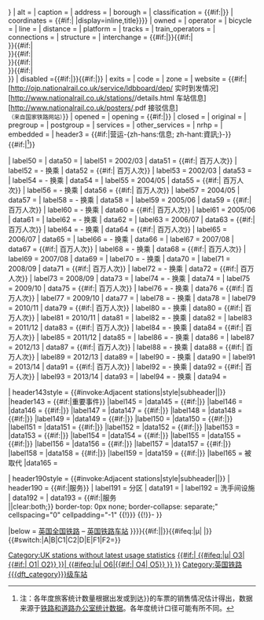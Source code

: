 <noinclude>{{Wraps infobox|Infobox station|已停用}}</noinclude>{{Infobox station
| name                = {{{name|<includeonly>{{PAGENAMEBASE}}</includeonly>}}}
| symbol_right         = {{rail-interchange|gb|{{{symbol|}}}}} {{rail-interchange|gb|{{{symbol2|}}}}}
| native_name         = 
| native_name_lang    = 
| symbol_location     = 
| symbol              = 
| other_name          = {{{other_name|}}}
| type                = 
| image_upright        ={{{image_upright|1}}}
| image               = {{{image_name|{{{image|}}}}}}
| alt                 = {{{image_alt|}}}
| caption             = {{{caption|}}}
| address             = {{{locale|}}}
| borough             = {{{borough|}}}
| classification          = {{#if:{{{dft_category|}}}|{{link-en|英国铁路车站等级|United Kingdom railway station categories|{{{dft_category|}}}}}}}
| coordinates         =  {{#if:{{{longitude|}}}|
{{coord|{{{latitude|}}}|{{{longitude|}}}|type:railwaystation_region:{{#if:{{{coord_region|}}}|{{{coord_region}}}|GB}}|display=inline,title}}{{Small|（[[英国国家格网参考系统|格网参考]]）}}}}
| owned               = {{{owner|}}}
| operator            = {{{manager|}}}
| bicycle              = {{{cyclepark|}}}
| line                = 
| distance            = 
| platform            = {{{platforms|}}}
| tracks              = 
| train_operators     = 
| connections         = 
| structure           = 
| interchange         = {{{interchange|}}}{{#if:{{{interchange_note|}}}|{{{interchange_note|}}}}}{{#if:{{{interchange1|}}}|<br />{{{interchange1}}}}}{{#if:{{{interchange2|}}}|<br />{{{interchange2}}}}}{{#if:{{{interchange3|}}}|<br />{{{interchange3}}}}}{{#if:{{{interchange4|}}}|<br />{{{interchange4}}}}}{{#if:{{{interchange5|}}}|<br />{{{interchange5}}}}}
| disabled            ={{#if:{{{access|}}}|{{access icon}}}}{{#if:{{{access_note|}}}|{{{access_note|}}}}}
| exits               =
| code                = {{{code|}}}
| zone                = 
| website             = {{#if:{{{code|}}}| [http://ojp.nationalrail.co.uk/service/ldbboard/dep/{{{code}}} 实时到发情况]<br>[http://www.nationalrail.co.uk/stations/{{{code}}}/details.html 车站信息] <br> [http://www.nationalrail.co.uk/posters/{{{code}}}.pdf 接驳信息]<br /><small>（来自国家铁路网站）</small>}}
| opened              = {{{start|}}}
| opening              = {{#if:{{{starting|}}}|{{start date|{{{starting}}}}}}}
| closed              = <!-- {{End date|YYYY|MM|DD|df=y}} -->
| original          = {{{original|}}}
| pregroup           = {{{pregroup|}}}
| postgroup           = {{{postgroup|}}}
| services            = 
| other_services      = 
| nrhp               = 
| embedded           = {{Infobox
| child      = yes
| bodyclass  = vcard
| titleclass = fn org
| labelstyle = white-space: nowrap

| header3style = {{#invoke:Adjacent stations|style|subheader|{{{style|}}}|{{{style2|}}}}}
| header3    = {{#if:{{{usage0203|}}}{{{lowusage0203|}}}{{{usage0405|}}}{{{lowusage0405|}}}{{{usage0506|}}}{{{lowusage0506|}}}{{{usage0607|}}}{{{lowusage0607|}}}{{{usage0708|}}}{{{lowusage0708|}}}{{{usage0809|}}}{{{lowusage0809|}}}{{{usage0910|}}}{{{lowusage0910|}}}{{{int0203|}}}{{{lowint0203|}}}{{{int0405|}}}{{{lowint0405|}}}{{{int0506|}}}{{{lowint0506|}}}{{{int0607|}}}{{{lowint0607|}}}{{{int0708|}}}{{{lowint0708|}}}{{{int0809|}}}{{{lowint0809|}}}{{{int0910|}}}{{{lowint0910|}}}{{{usage1011|}}}{{{lowusage1011|}}}{{{int1011|}}}{{{lowint1011|}}}{{{usage1112|}}}{{{lowusage1112|}}}{{{int1112|}}}{{{lowint1112|}}}{{{usage1213|}}}{{{lowusage1213|}}}{{{int1213|}}}{{{lowint1213|}}}{{{usage1314|}}}{{{lowusage1314|}}}{{{int1314|}}}{{{lowint1314|}}}|营运-{zh-hans:信息; zh-hant:資訊;}-}}{{#if:{{{lowusage0203|}}}{{{usage0203|}}}{{{lowusage0405|}}}{{{usage0405|}}}{{{lowusage0506|}}}{{{usage0506|}}}{{{lowusage0607|}}}{{{usage0607|}}}{{{lowusage0708|}}}{{{usage0708|}}}{{{lowusage0809|}}}{{{usage0809|}}}{{{lowusage0910|}}}{{{usage0910|}}}{{{int0203|}}}{{{lowint0203|}}}{{{int0405|}}}{{{lowint0405|}}}{{{int0506|}}}{{{lowint0506|}}}{{{int0607|}}}{{{lowint0607|}}}{{{int0708|}}}{{{lowint0708|}}}{{{int0809|}}}{{{lowint0809|}}}{{{int0910|}}}{{{lowint0910|}}}{{{usage1011|}}}{{{lowusage1011|}}}{{{int1011|}}}{{{lowint1011|}}}{{{usage1112|}}}{{{lowusage1112|}}}{{{int1112|}}}{{{lowint1112|}}}{{{usage1213|}}}{{{lowusage1213|}}}{{{int1213|}}}{{{lowint1213|}}}{{{usage1314|}}}{{{lowusage1314|}}}{{{int1314|}}}{{{lowint1314|}}}|<ref>注：各年度旅客统计数量根据出发或到达{{{name|{{PAGENAMEBASE}}}}}的车票的销售情况估计得出，数据来源于[http://orr.gov.uk/statistics/published-stats/station-usage-estimates 铁路和道路办公室统计数据]。各年度统计口径可能有所不同。</ref>}}

| label50    = {{link-en|旅客运输管理者|Passenger Transport Executive }}
| data50     = {{{pte|}}}
| label51    = 2002/03
| data51     = {{#if:{{{usage0203|}}}|{{{usage0203}}} 百万人次}}
| label52    = - 换乘
| data52     = {{#if:{{{int0203|}}}|{{{int0203|}}} 百万人次}}
| label53    = 2002/03
| data53     = {{{lowusage0203|}}}
| label54    = - 换乘
| data54     = {{{lowint0203|}}}
| label55    = 2004/05
| data55     = {{#if:{{{usage0405|}}}|{{{usage0405}}} 百万人次}}
| label56    = - 换乘
| data56     = {{#if:{{{int0405|}}}|{{{int0405|}}} 百万人次}}
| label57    = 2004/05
| data57     = {{{lowusage0405|}}}
| label58    = - 换乘
| data58     = {{{lowint0405|}}}
| label59    = 2005/06
| data59     = {{#if:{{{usage0506|}}}|{{{usage0506}}} 百万人次}}
| label60    = - 换乘
| data60     = {{#if:{{{int0506|}}}|{{{int0506|}}} 百万人次}}
| label61    = 2005/06
| data61     = {{{lowusage0506|}}}
| label62    = - 换乘
| data62     = {{{lowint0506|}}}
| label63    = 2006/07
| data63     = {{#if:{{{usage0607|}}}|{{{usage0607}}} 百万人次}}
| label64    = - 换乘
| data64     = {{#if:{{{int0607|}}}|{{{int0607|}}} 百万人次}}
| label65    = 2006/07
| data65     = {{{lowusage0607|}}}
| label66    = - 换乘
| data66     = {{{lowint0607|}}}
| label67    = 2007/08
| data67     = {{#if:{{{usage0708|}}}|{{{usage0708}}} 百万人次}}
| label68    = - 换乘
| data68     = {{#if:{{{int0708|}}}|{{{int0708|}}} 百万人次}}
| label69    = 2007/08
| data69     = {{{lowusage0708|}}}
| label70    = - 换乘
| data70     = {{{lowint0708|}}}
| label71    = 2008/09
| data71     = {{#if:{{{usage0809|}}}|{{{usage0809}}} 百万人次}}
| label72    = - 换乘
| data72     = {{#if:{{{int0809|}}}|{{{int0809|}}} 百万人次}}
| label73    = 2008/09
| data73     = {{{lowusage0809|}}}
| label74    = - 换乘
| data74     = {{{lowint0809|}}}
| label75    = 2009/10
| data75     = {{#if:{{{usage0910|}}}|{{{usage0910}}} 百万人次}}
| label76    = - 换乘
| data76     = {{#if:{{{int0910|}}}|{{{int0910|}}} 百万人次}}
| label77    = 2009/10
| data77     = {{{lowusage0910|}}}
| label78    = - 换乘
| data78     = {{{lowint0910|}}}
| label79    = 2010/11
| data79     = {{#if:{{{usage1011|}}}|{{{usage1011}}} 百万人次}}
| label80    = - 换乘
| data80     = {{#if:{{{int1011|}}}|{{{int1011|}}} 百万人次}}
| label81    = 2010/11
| data81     = {{{lowusage1011|}}}
| label82    = - 换乘
| data82     = {{{lowint1011|}}}
| label83    = 2011/12
| data83     = {{#if:{{{usage1112|}}}|{{{usage1112}}} 百万人次}}
| label84    = - 换乘
| data84     = {{#if:{{{int1112|}}}|{{{int1112|}}} 百万人次}}
| label85    = 2011/12
| data85     = {{{lowusage1112|}}}
| label86    = - 换乘
| data86     = {{{lowint1112|}}}
| label87    = 2012/13
| data87     = {{#if:{{{usage1213|}}}|{{{usage1213}}} 百万人次}}
| label88    = - 换乘
| data88     = {{#if:{{{int1213|}}}|{{{int1213|}}} 百万人次}}
| label89    = 2012/13
| data89     = {{{lowusage1213|}}}
| label90    = - 换乘
| data90     = {{{lowint1213|}}}
| label91    = 2013/14
| data91     = {{#if:{{{usage1314|}}}|{{{usage1314}}} 百万人次}}
| label92    = - 换乘
| data92     = {{#if:{{{int1314|}}}|{{{int1314|}}} 百万人次}}
| label93    = 2013/14
| data93     = {{{lowusage1314|}}}
| label94    = - 换乘
| data94     = {{{lowint1314|}}}

| header143style = {{#invoke:Adjacent stations|style|subheader|{{{style|}}}|{{{style2|}}}}}
|header143   = {{#if:{{{events1|}}}{{{events2|}}}{{{events3|}}}{{{events4|}}}{{{events5|}}}{{{events6|}}}{{{events7|}}}{{{events8|}}}{{{events9|}}}{{{events10|}}}{{{events11|}}}{{{events12|}}}{{{events13|}}}{{{events14|}}}{{{events15|}}}|重要事件}}
|label145    = {{{years1|}}}
|data145     = {{#if:{{{years1|}}}|{{{events1|}}}}}
|label146    = {{{years2|}}}
|data146     = {{#if:{{{years2|}}}|{{{events2|}}}}}
|label147    = {{{years3|}}}
|data147     = {{#if:{{{years3|}}}|{{{events3|}}}}}
|label148    = {{{years4|}}}
|data148     = {{#if:{{{years4|}}}|{{{events4|}}}}}
|label149    = {{{years5|}}}
|data149     = {{#if:{{{years5|}}}|{{{events5|}}}}}
|label150    = {{{years6|}}}
|data150     = {{#if:{{{years6|}}}|{{{events6|}}}}}
|label151    = {{{years7|}}}
|data151     = {{#if:{{{years7|}}}|{{{events7|}}}}}
|label152    = {{{years8|}}}
|data152     = {{#if:{{{years8|}}}|{{{events8|}}}}}
|label153    = {{{years9|}}}
|data153     = {{#if:{{{years9|}}}|{{{events9|}}}}}
|label154    = {{{years10|}}}
|data154     = {{#if:{{{years10|}}}|{{{events10|}}}}}
|label155    = {{{years11|}}}
|data155     = {{#if:{{{years11|}}}|{{{events11|}}}}}
|label156    = {{{years12|}}}
|data156     = {{#if:{{{years12|}}}|{{{events12|}}}}}
|label157    = {{{years13|}}}
|data157     = {{#if:{{{years13|}}}|{{{events13|}}}}}
|label158    = {{{years14|}}}
|data158     = {{#if:{{{years14|}}}|{{{events14|}}}}}
|label159    = {{{years15|}}}
|data159     = {{#if:{{{years15|}}}|{{{events15|}}}}}
|label165    = 被取代
|data165     = {{{replace|}}}

| header190style = {{#invoke:Adjacent stations|style|subheader|{{{style|}}}|{{{style2|}}}}}
| header190   = {{#if:{{{services|}}}{{{zone|}}}{{{toilets|}}}|服务}}
| label191     = 分区
| data191      = {{{zone|}}}
| label192     = 洗手间设施
| data192     = {{{toilets|}}}
| data193     = {{#if:{{{services|}}}|<span style="text-align:center; color: #{{#if:{{{style|}}}|{{{{{style|}}} style|thcolor|{{{style2|}}}}}|000000}}; background-color: #{{#if:{{{style|}}}|{{{{{style|}}} style|thbgcolor|{{{style2|}}}}}|transparent}}">服务</span><br />
{{{!}} class="wikitable" style="margin:0.5em auto; font-size:95%; {{#if:{{{noclear|}}}||clear:both;}} border-top: 0px none; border-collapse: separate;" cellspacing="0" cellpadding="-1"
{{{services}}}
{{!}}}
{{!}}-
}}

|below      = [[英国全国铁路]] – [[:Category:英国铁路车站|英国铁路车站]]
}}}}<includeonly>{{#if:{{{usage1112|}}}{{{lowusage1112|}}}||[[Category:UK stations without latest usage statistics]]}}{{#ifeq:{{{Owner|μ}}}|μ|<!-- Owner absent - do nothing -->|[[Category:Unusual parameters of Infobox station template|<!-- sort cat using digits according to combination of Owner/owner
-->{{#if:{{{Owner|}}}|<!-- Owner filled in
-->{{#ifeq:{{{owner|μ}}}|μ|<!-- owner absent
-->O3|{{#if:{{{owner|}}}|<!-- owner filled in
-->O1|<!-- owner present but blank
-->O2}} }}|<!-- Owner present but blank
-->{{#ifeq:{{{owner|μ}}}|μ|<!-- owner absent
-->O6|{{#if:{{{owner|}}}|<!-- owner filled in
-->O4|<!-- owner present but blank
-->O5}} }} }}{{PAGENAME}}]]}}{{#switch:{{{dft_category}}}|A|B|C1|C2|D|E|F1|F2=[[Category:英国铁路{{{dft_category}}}级车站]]}}</includeonly><noinclude>{{Documentation}}<!-- categories and interwiki links go on the /doc page --></noinclude>